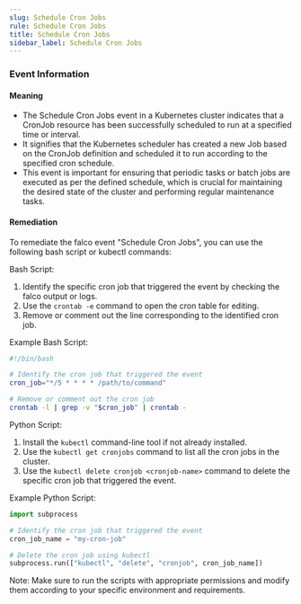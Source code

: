 ```yaml
--- 
slug: Schedule Cron Jobs
rule: Schedule Cron Jobs
title: Schedule Cron Jobs
sidebar_label: Schedule Cron Jobs
---
```

                   

### Event Information

#### Meaning

- The Schedule Cron Jobs event in a Kubernetes cluster indicates that a CronJob resource has been successfully scheduled to run at a specified time or interval.
- It signifies that the Kubernetes scheduler has created a new Job based on the CronJob definition and scheduled it to run according to the specified cron schedule.
- This event is important for ensuring that periodic tasks or batch jobs are executed as per the defined schedule, which is crucial for maintaining the desired state of the cluster and performing regular maintenance tasks.

#### Remediation

To remediate the falco event "Schedule Cron Jobs", you can use the following bash script or kubectl commands:

Bash Script:
1. Identify the specific cron job that triggered the event by checking the falco output or logs.
2. Use the `crontab -e` command to open the cron table for editing.
3. Remove or comment out the line corresponding to the identified cron job.

Example Bash Script:
```bash
#!/bin/bash

# Identify the cron job that triggered the event
cron_job="*/5 * * * * /path/to/command"

# Remove or comment out the cron job
crontab -l | grep -v "$cron_job" | crontab -
```

Python Script:
1. Install the `kubectl` command-line tool if not already installed.
2. Use the `kubectl get cronjobs` command to list all the cron jobs in the cluster.
3. Use the `kubectl delete cronjob <cronjob-name>` command to delete the specific cron job that triggered the event.

Example Python Script:
```python
import subprocess

# Identify the cron job that triggered the event
cron_job_name = "my-cron-job"

# Delete the cron job using kubectl
subprocess.run(["kubectl", "delete", "cronjob", cron_job_name])
```

Note: Make sure to run the scripts with appropriate permissions and modify them according to your specific environment and requirements.

 